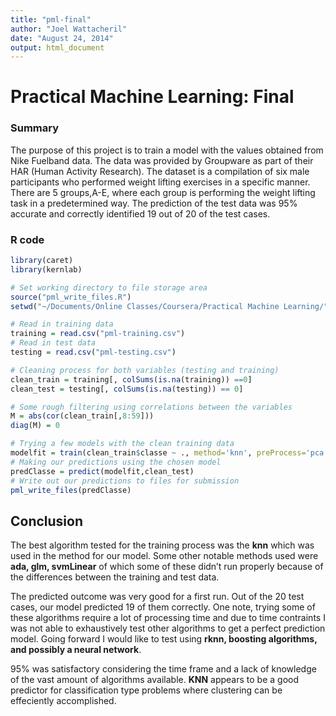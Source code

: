 ```yaml
---
title: "pml-final"
author: "Joel Wattacheril"
date: "August 24, 2014"
output: html_document
---
```

Practical Machine Learning: Final
====


### Summary
The purpose of this project is to train a model with the values obtained from Nike Fuelband data.  The data was provided by Groupware as part of their HAR (Human Activity Research).  The dataset is a compilation of six male participants who performed weight lifting exercises in a specific manner.  There are 5 groups,A-E, where each group is performing the weight lifting task in a predetermined way.  The prediction of the test data was 95% accurate and correctly identified 19 out of 20 of the test cases.

### R code

```r
library(caret)
library(kernlab)

# Set working directory to file storage area
source("pml_write_files.R")
setwd("~/Documents/Online Classes/Coursera/Practical Machine Learning/")

# Read in training data
training = read.csv("pml-training.csv")
# Read in test data
testing = read.csv("pml-testing.csv")

# Cleaning process for both variables (testing and training)
clean_train = training[, colSums(is.na(training)) ==0]
clean_test = testing[, colSums(is.na(testing)) == 0]

# Some rough filtering using correlations between the variables
M = abs(cor(clean_train[,8:59]))
diag(M) = 0

# Trying a few models with the clean training data
modelfit = train(clean_train$classe ~ ., method='knn', preProcess='pca',data=clean_train)
# Making our predictions using the chosen model
predClasse = predict(modelfit,clean_test)
# Write out our predictions to files for submission
pml_write_files(predClasse)
```

## Conclusion

The best algorithm tested for the training process was the **knn** which was used in the method for our model.  Some other notable methods used were **ada, glm, svmLinear** of which some of these didn't run properly because of the differences between the training and test data.  

The predicted outcome was very good for a first run.  Out of the 20 test cases, our model predicted 19 of them correctly.  One note, trying some of these algorithms require a lot of processing time and due to time contraints I was not able to exhaustively test other algorithms to get a perfect prediction model. Going forward I would like to test using **rknn, boosting algorithms, and possibly a neural network**.  

95% was satisfactory considering the time frame and a lack of knowledge of the vast amount of algorithms available.  **KNN** appears to be a good predictor for classification type problems where clustering can be effeciently accomplished. 
